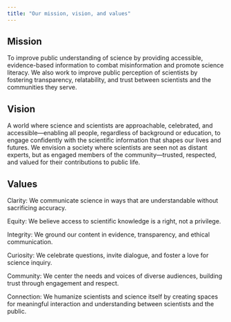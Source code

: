 ```yaml
---
title: "Our mission, vision, and values"
---
```


## Mission

To improve public understanding of science by providing accessible, evidence-based information to combat misinformation and promote science literacy. We also work to improve public perception of scientists by fostering transparency, relatability, and trust between scientists and the communities they serve.

## Vision

A world where science and scientists are approachable, celebrated, and accessible—enabling all people, regardless of background or education, to engage confidently with the scientific information that shapes our lives and futures. We envision a society where scientists are seen not as distant experts, but as engaged members of the community—trusted, respected, and valued for their contributions to public life.

## Values

Clarity: We communicate science in ways that are understandable without sacrificing accuracy.

Equity: We believe access to scientific knowledge is a right, not a privilege.

Integrity: We ground our content in evidence, transparency, and ethical communication.

Curiosity: We celebrate questions, invite dialogue, and foster a love for science inquiry.

Community: We center the needs and voices of diverse audiences, building trust through engagement and respect.

Connection: We humanize scientists and science itself by creating spaces for meaningful interaction and understanding between scientists and the public.
